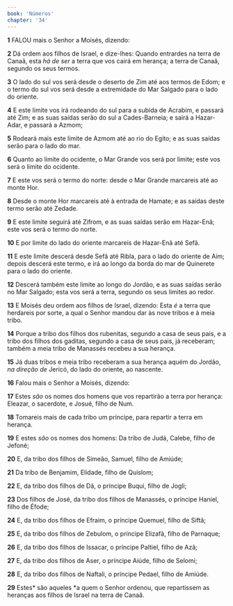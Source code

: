 ```yaml
---
book: 'Números'
chapter: '34'
---
```


**1** FALOU mais o Senhor a Moisés, dizendo:

**2** Dá ordem aos filhos de Israel, e dize-lhes: Quando entrardes na terra de Canaã, esta _há de ser_ a terra que vos cairá em herança; a terra de Canaã, segundo os seus termos.

**3** O lado do sul vos será desde o deserto de Zim até aos termos de Edom; e o termo do sul vos será desde a extremidade do Mar Salgado para o lado do oriente.

**4** E este limite vos irá rodeando do sul para a subida de Acrabim, e passará até Zim; e as suas saídas serão do sul a Cades-Barneia; e sairá a Hazar-Adar, e passará a Azmom;

**5** Rodeará mais este limite de Azmom até ao rio do Egito; e as suas saídas serão para o lado do mar.

**6** Quanto ao limite do ocidente, o Mar Grande vos será por limite; este vos será o limite do ocidente.

**7** E este vos será o termo do norte: desde o Mar Grande marcareis até ao monte Hor.

**8** Desde o monte Hor marcareis até à entrada de Hamate; e as saídas deste termo serão até Zedade.

**9** E este limite seguirá até Zifrom, e as suas saídas serão em Hazar-Enã; este vos será o termo do norte.

**10** E por limite do lado do oriente marcareis de Hazar-Enã até Sefã.

**11** E este limite descerá desde Sefã até Ribla, para o lado do oriente de Aim; depois descerá este termo, e irá ao longo da borda do mar de Quinerete para o lado do oriente.

**12** Descerá também este limite ao longo do Jordão, e as suas saídas serão no Mar Salgado; esta vos será a terra, segundo os seus limites ao redor.

**13** E Moisés deu ordem aos filhos de Israel, dizendo: Esta _é_ a terra que herdareis por sorte, a qual o Senhor mandou dar às nove tribos e à meia tribo.

**14** Porque a tribo dos filhos dos rubenitas, segundo a casa de seus pais, e a tribo dos filhos dos gaditas, segundo a casa de seus pais, já receberam; também a meia tribo de Manassés recebeu a sua herança.

**15** Já duas tribos e meia tribo receberam a sua herança aquém do Jordão, _na direção de_ Jericó, do lado do oriente, ao nascente.

**16** Falou mais o Senhor a Moisés, dizendo:

**17** Estes _são_ os nomes dos homens que vos repartirão a terra por herança: Eleazar, o sacerdote, e Josué, filho de Num.

**18** Tomareis mais de cada tribo um príncipe, para repartir a terra em herança.

**19** E estes _são_ os nomes dos homens: Da tribo de Judá, Calebe, filho de Jefoné;

**20** E, da tribo dos filhos de Simeão, Samuel, filho de Amiúde;

**21** Da tribo de Benjamim, Elidade, filho de Quislom;

**22** E, da tribo dos filhos de Dã, o príncipe Buqui, filho de Jogli;

**23** Dos filhos de José, da tribo dos filhos de Manassés, o príncipe Haniel, filho de Éfode;

**24** E, da tribo dos filhos de Efraim, o príncipe Quemuel, filho de Siftã;

**25** E, da tribo dos filhos de Zebulom, o príncipe Elizafã, filho de Parnaque;

**26** E, da tribo dos filhos de Issacar, o príncipe Paltiel, filho de Azã;

**27** E, da tribo dos filhos de Aser, o príncipe Aiúde, filho de Selomi;

**28** E, da tribo dos filhos de Naftali, o príncipe Pedael, filho de Amiúde.

**29** Estes* são aqueles *a quem o Senhor ordenou, que repartissem as heranças aos filhos de Israel na terra de Canaã.

